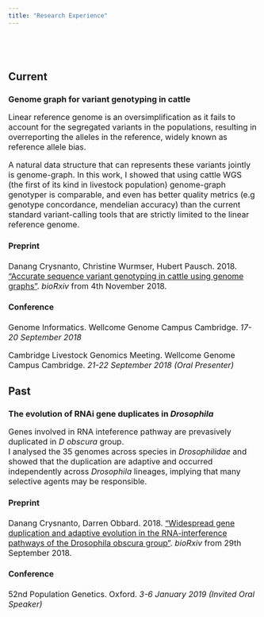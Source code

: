 ```yaml
---
title: "Research Experience"
---
```

<br></br>
  
# {.tabset}

## Current  

### Genome graph for variant genotyping in cattle  
<font size="3.5">


Linear reference genome is an oversimplification as it fails to account for the segregated variants in the populations, resulting in overreporting the alleles in the reference, widely known as reference allele bias.  

A natural data structure that can represents these variants jointly is genome-graph. 
In this work, I showed that using cattle WGS (the first of its kind in livestock population) genome-graph genotyper is comparable, and even has better quality metrics (e.g genotype concordance, mendelian accuracy) than the current standard variant-calling tools that are strictly limited to the linear reference genome.


#### **Preprint**  
Danang Crysnanto, Christine Wurmser, Hubert Pausch. 2018. ["Accurate sequence variant genotyping in cattle using genome graphs"](https://www.biorxiv.org/content/early/2018/11/04/460345). *bioRxiv* from 4th November 2018.

#### **Conference**
Genome Informatics. Wellcome Genome Campus Cambridge. *17-20 September 2018*

Cambridge Livestock Genomics Meeting. Wellcome Genome Campus Cambridge. *21-22 September 2018 (Oral Presenter)*

</font>

## Past  
### The evolution of RNAi gene duplicates in *Drosophila*  
<font size="3.5">


Genes involved in RNA inteference pathway are prevasively duplicated in *D obscura* group.   
I analysed the 35 genomes across species in *Drosophilidae* and showed that the duplication are adaptive and occurred independently across *Drosophila* lineages, implying that many selective agents may be responsible.  


#### **Preprint**  
Danang Crysnanto, Darren Obbard. 2018. ["Widespread gene duplication and adaptive evolution in the RNA-interference pathways of the Drosophila obscura group"](https://www.biorxiv.org/content/early/2018/09/29/429894). *bioRxiv* from 29th September 2018.

#### **Conference**
52nd Population Genetics. Oxford. *3-6 January 2019 (Invited Oral Speaker)*

</font>


